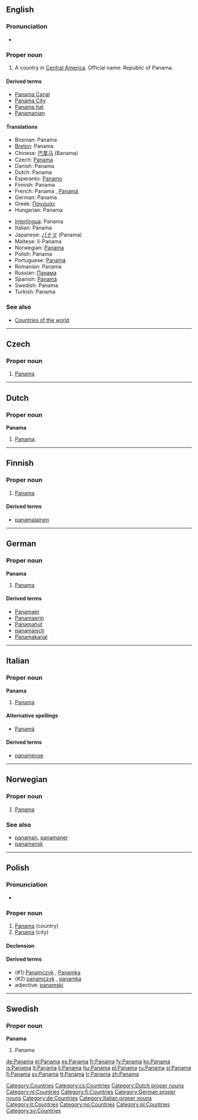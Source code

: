 {{see|Panamá}}
==English==

===Pronunciation===
*{{audio|en-us-Panama.ogg|Audio (US)}}

===Proper noun===
{{en-proper noun}}

# A country in [[Central America]]. Official name: Republic of Panama.

====Derived terms====
*[[Panama Canal]]
*[[Panama City]]
*[[Panama hat]]
*[[Panamanian]]

====Translations====
{{top}}
*Bosnian: Panama {{f}}
*[[Breton]]: Panama
*Chinese: [[巴拿马]] (Banama)
* Czech: [[#Czech|Panama]] {{f}}
*Danish: Panama
*Dutch: Panama
*Esperanto: [[Panamo]]
*Finnish: Panama
*French: Panama {{m}}, [[Panamá]] {{m}}
*German: Panama
*Greek: [[Παναμάς]]
*Hungarian: Panama
{{mid}}
*[[Interlingua]]: Panama
*Italian: Panama {{f}}
*Japanese: [[パナマ]] (Panama)
*Maltese: il-Panama
*Norwegian: [[#Norwegian|Panama]]
*Polish: Panama
*Portuguese: [[Panamá]]
*Romanian: Panama {{f}}
*Russian: [[Панама]]
*Spanish: [[Panamá]] {{m}}
*Swedish: Panama
*Turkish: Panama
{{bottom}}

===See also===
*[[Appendix:Countries of the world|Countries of the world]]

[[Category:Countries]]

----

==Czech==

===Proper noun===
{{cs-proper noun|g=f}}

# [[#English|Panama]]

[[Category:cs:Countries]]

----

==Dutch==

===Proper noun===
'''Panama''' {{n}}

# [[#English|Panama]].

[[Category:Dutch proper nouns]]
[[Category:nl:Countries]]

----

==Finnish==
{{wikipedia|lang=fi}}

===Proper noun===
{{fi-noun|proper=true}}

# [[#English|Panama]]

====Derived terms====
* [[panamalainen]]

[[Category:fi:Countries]]

----

==German==
{{wikipedia|lang=de}}

===Proper noun===
'''Panama''' {{n}}

# [[#English|Panama]]

====Derived terms====
* [[Panamaer]]
* [[Panamaerin]]
* [[Panamahut]]
* [[panamaisch]]
* [[Panamakanal]]

[[Category:German proper nouns]]
[[Category:de:Countries]]

----

==Italian==
{{wikipedia|lang=it}}

===Proper noun===
'''Panama''' {{f}}

# [[#English|Panama]]

====Alternative spellings====
* [[Panamà]]

====Derived terms====
* [[panamense]]

[[Category:Italian proper nouns]]
[[Category:it:Countries]]
----

==Norwegian==

===Proper noun===
{{infl|no|proper noun}}

# [[#English|Panama]]

===See also===
*[[panaman]], [[panamaner]]
*[[panamansk]]

[[Category:no:Countries]]

----
==Polish==

===Pronunciation===
* {{IPA|/paˈnama/|lang=pl}}

===Proper noun===
{{infl|pl|proper noun|g=f}}

# [[#English|Panama]] (country)
# [[#English|Panama]] (city)

====Declension====
{{pl-decl-noun-sing
|Panama
|Panamy
|Panamie
|Panamę
|Panamą
|Panamie
|Panamo
}}

====Derived terms====
*(#1) [[Panamczyk]] {{m}}, [[Panamka]] {{f}}
*(#2) [[panamczyk]] {{m}}, [[panamka]] {{f}}
*adjective: [[panamski]]

[[Category:pl:Countries]]
----

==Swedish==

===Proper noun===
'''Panama'''

# Panama

[[Category:sv:Countries]]

[[de:Panama]]
[[el:Panama]]
[[es:Panama]]
[[fr:Panama]]
[[fy:Panama]]
[[ko:Panama]]
[[is:Panama]]
[[lt:Panama]]
[[li:Panama]]
[[hu:Panama]]
[[pl:Panama]]
[[ru:Panama]]
[[sl:Panama]]
[[fi:Panama]]
[[sv:Panama]]
[[tt:Panama]]
[[tr:Panama]]
[[zh:Panama]]